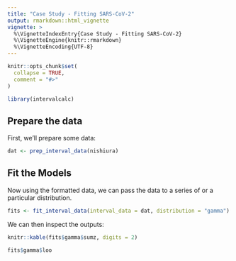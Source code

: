 ```yaml
---
title: "Case Study - Fitting SARS-CoV-2"
output: rmarkdown::html_vignette
vignette: >
  %\VignetteIndexEntry{Case Study - Fitting SARS-CoV-2}
  %\VignetteEngine{knitr::rmarkdown}
  %\VignetteEncoding{UTF-8}
---
```


```r
knitr::opts_chunk$set(
  collapse = TRUE,
  comment = "#>"
)
```

```r
library(intervalcalc)
```

## Prepare the data

First, we'll prepare some data:

```r
dat <- prep_interval_data(nishiura)
```

## Fit the Models

Now using the formatted data, we can pass the data to a series of or a particular distribution. 


```r
fits <- fit_interval_data(interval_data = dat, distribution = "gamma")
```

We can then inspect the outputs:

```r
knitr::kable(fits$gamma$sumz, digits = 2)
```

```r
fits$gamma$loo
```

